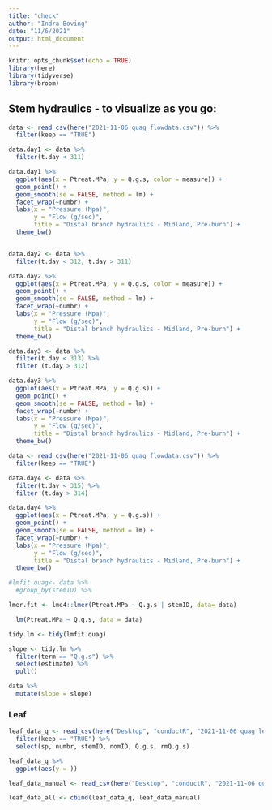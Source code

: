 ```yaml
---
title: "check"
author: "Indra Boving"
date: "11/6/2021"
output: html_document
---
```


```r
knitr::opts_chunk$set(echo = TRUE)
library(here)
library(tidyverse)
library(broom)
```

## Stem hydraulics - to visualize as you go: 
```r
data <- read_csv(here("2021-11-06 quag flowdata.csv")) %>% 
  filter(keep == "TRUE") 

data.day1 <- data %>% 
  filter(t.day < 311)

data.day1 %>% 
  ggplot(aes(x = Ptreat.MPa, y = Q.g.s, color = measure)) +
  geom_point() +
  geom_smooth(se = FALSE, method = lm) +
  facet_wrap(~numbr) +
  labs(x = "Pressure (Mpa)", 
       y = "Flow (g/sec)", 
       title = "Distal branch hydraulics - Midland, Pre-burn") +
  theme_bw()


data.day2 <- data %>% 
  filter(t.day < 312, t.day > 311)

data.day2 %>% 
  ggplot(aes(x = Ptreat.MPa, y = Q.g.s, color = measure)) +
  geom_point() +
  geom_smooth(se = FALSE, method = lm) +
  facet_wrap(~numbr) +
  labs(x = "Pressure (Mpa)", 
       y = "Flow (g/sec)", 
       title = "Distal branch hydraulics - Midland, Pre-burn") +
  theme_bw()

data.day3 <- data %>% 
  filter(t.day < 313) %>% 
  filter (t.day > 312)

data.day3 %>% 
  ggplot(aes(x = Ptreat.MPa, y = Q.g.s)) +
  geom_point() +
  geom_smooth(se = FALSE, method = lm) +
  facet_wrap(~numbr) +
  labs(x = "Pressure (Mpa)", 
       y = "Flow (g/sec)", 
       title = "Distal branch hydraulics - Midland, Pre-burn") +
  theme_bw()
```


```r
data <- read_csv(here("2021-11-06 quag flowdata.csv")) %>% 
  filter(keep == "TRUE") 

data.day4 <- data %>% 
  filter(t.day < 315) %>% 
  filter (t.day > 314)

data.day4 %>% 
  ggplot(aes(x = Ptreat.MPa, y = Q.g.s)) +
  geom_point() +
  geom_smooth(se = FALSE, method = lm) +
  facet_wrap(~numbr) +
  labs(x = "Pressure (Mpa)", 
       y = "Flow (g/sec)", 
       title = "Distal branch hydraulics - Midland, Pre-burn") +
  theme_bw()
```


```r
#lmfit.quag<- data %>% 
  #group_by(stemID) %>% 

lmer.fit <- lme4::lmer(Ptreat.MPa ~ Q.g.s | stemID, data= data) 

  lm(Ptreat.MPa ~ Q.g.s, data = data)

tidy.lm <- tidy(lmfit.quag)

slope <- tidy.lm %>% 
  filter(term == "Q.g.s") %>% 
  select(estimate) %>% 
  pull()

data %>% 
  mutate(slope = slope)
```

### Leaf

```r
leaf_data_q <- read_csv(here("Desktop", "conductR", "2021-11-06 quag leaf flowdata.csv")) %>% 
  filter(keep == "TRUE") %>% 
  select(sp, numbr, stemID, nomID, Q.g.s, rmQ.g.s)

leaf_data_q %>% 
  ggplot(aes(y = ))

leaf_data_manual <- read_csv(here("Desktop", "conductR", "2021-11-06 quag leaf measureddata.csv"))

leaf_data_all <- cbind(leaf_data_q, leaf_data_manual)
```

